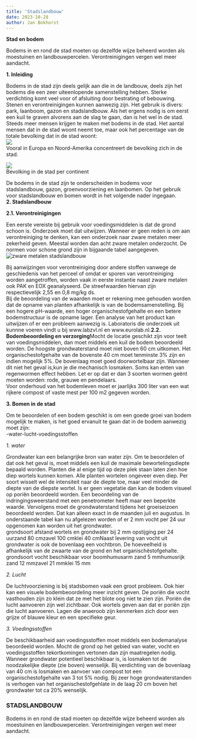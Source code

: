 ```yaml
---
title: 'Stadslandbouw'
date: 2023-10-28
author: Jan Bokhorst
---
```


**Stad en bodem**  

Bodems in en rond de stad moeten op dezelfde wijze beheerd worden als moestuinen en landbouwpercelen. Verontreinigingen vergen wel meer aandacht.  


**1. Inleiding**

Bodems in de stad zijn deels gelijk aan die in de landbouw, deels zijn het bodems die een zeer uiteenlopende samenstelling hebben. Sterke verdichting komt veel voor of afsluiting door bestrating of bebouwing. Stenen en verontreinigingen kunnen aanwezig zijn. Het gebruik is divers: park, laanboom, gazon en stadslandbouw. Als het ergens nodig is om eerst een kuil te graven alvorens aan de slag te gaan, dan is het wel in de stad.  
Steeds meer mensen krijgen te maken met bodems in de stad. Het aantal mensen dat in de stad woont neemt toe, maar ook het percentage van de totale bevolking dat in de stad woont:   
![](../img/bevolking%20stad-1920w.JPG)   
Vooral in Europa en Noord-Amerika concentreert de bevolking zich in de stad.


![](../img/bevolkingindestad-1920w.jpg)   
Bevolking in de stad per continent

De bodems in de stad zijn te onderscheiden in bodems voor stadslandbouw, gazon, groenvoorziening en laanbomen. Op het gebruik voor stadslandbouw en bomen wordt in het volgende nader ingegaan.  
**2. Stadslandbouw**

**2.1. Verontreinigingen**

Een eerste vereiste bij gebruik voor voedingsmiddelen is dat de grond schoon is. Onderzoek moet dat uitwijzen. Wanneer er geen reden is om aan verontreiniging te denken, kan een onderzoek naar zware metalen meer zekerheid geven. Meestal worden dan acht zware metalen onderzocht. De normen voor schone grond zijn in bijgaande tabel aangegeven.   
![zware metalen stadslandbouw](../img/zm-1920w.JPG)     


Bij aanwijzingen voor verontreiniging door andere stoffen vanwege de geschiedenis van het perceel of omdat er sporen van verontreiniging worden aangetroffen, worden vaak in eerste instantie naast zware metalen ook PAK en EOX geanalyseerd. De streefwaarden hiervan zijn respectievelijk 2,55 en 0,8 mg/kg ds.  
Bij de beoordeling van de waarden moet er rekening mee gehouden worden dat de opname van planten afhankelijk is van de bodemsamenstelling. Bij een hogere pH-waarde, een hoger organischestofgehalte en een betere bodemstructuur is de opname lager. Een analyse van het product kan uitwijzen of er een probleem aanwezig is. Laboratoris die onderzoek uit kunnne voeren vindt u bij www.labzvl.nl en www.eurolab.nl.**2.2. Bodembeoordeling en verzorging**Mocht de locatie geschikt zijn voor teelt van voedingsmiddelen, dan moet middels een kuil de bodem beoordeeld worden. De hoogste grondwaterstand moet niet boven 60 cm uitkomen. Het organischestofgehalte van de bovenste 40 cm moet tenminste 3% zijn en indien mogelijk 5%. De bovenlaag moet goed doorwortelbaar zijn. Wanneer dit niet het geval is,kun je die mechanisch losmaken. Soms kan enten van regenwormen effect hebben. Let er op dat er dan 3 soorten wormen geënt moeten worden: rode, grauwe en pendelaars.  
Voor onderhoud van het bodemleven moet er jaarlijks 300 liter van een wat rijkere compost of vaste mest per 100 m2 gegeven worden.  

**3. Bomen in de stad**

Om te beoordelen of een bodem geschikt is om een goede groei van bodem mogelijk te maken, is het goed ervanuit te gaan dat in de bodem aanwezig moet zijn:  
-water-lucht-voedingsstoffen  

*1. water*

Grondwater kan een belangrijke bron van water zijn. Om te beoordelen of dat ook het geval is, moet middels een kuil de maximale bewortelingsdiepte bepaald worden. Planten die al enige tijd op deze plek staan laten zien hoe diep wortels kunnen komen. Alle planten wortelen ongeveer even diep. Per soort wisselt wel de intensiteit naar de diepte toe, maar veel minder de diepte van de diepste wortel. Is er geen vegetatie dan kan de bodem visueel op poriën beoordeeld worden. Een beoordeling van de indringingsweerstand met een penetrometer heeft maar een beperkte waarde. Vervolgens moet de grondwaterstand tijdens het groeiseizoen beoordeeld worden. Dat kan alleen exact in de maanden juli en augustus. In onderstaande tabel kan nu afgelezen worden of er 2 mm vocht per 24 uur opgenomen kan worden uit het grondwater.  
grondsoort afstand wortels en grondwater bij 2 mm opstijging per 24 uurzand 80 cmzavel 100 cmklei 40 cmNaast levering van vocht uit grondwater is ook de bovenlaag een vochtbron. De hoeveelheid is afhankelijk van de zwaarte van de grond en het organischëstofgehalte.  
grondsoort vocht beschikbaar voor boomhumusarm zand 5 mmhumusrijk zand 12 mmzavel 21 mmklei 15 mm  

*2. Lucht*

De luchtvoorziening is bij stadsbomen vaak een groot probleem. Ook hier kan een visuele bodembeoordeling meer inzicht geven. De poriën die vocht vasthouden zijn zo klein dat ze met het blote oog niet te zien zijn. Poriën die lucht aanvoeren zijn wel zichtbaar. Ook wortels geven aan dat er poriën zijn die lucht aanvoeren. Lagen die anaeroob zijn kenmerken zich door een grijze of blauwe kleur en een specifieke geur.  

*3. Voedingsstoffen*

De beschikbaarheid aan voedingsstoffen moet middels een bodemanalyse beoordeeld worden. Mocht de grond op het gebied van water, vocht en voedingsstoffen tekortkomingen vertonen dan zijn maatregelen nodig. Wanneer grondwater potentieel beschikbaar is, is losmaken tot de noodzakelijke diepte (zie boven) wenselijk. Bij verdichting van de bovenlaag van 40 cm is losmaken en aanvoer van compost tot een organischestofgehalte van 3 tot 5% nodig. Bij zeer hoge grondwaterstanden is verhogen van het organischestofgehlate in de laag 20 cm boven het grondwater tot ca 20% wenselijk.  


### STADSLANDBOUW

Bodems in en rond de stad moeten op dezelfde wijze beheerd worden als moestuinen en landbouwpercelen. Verontreinigingen vergen wel meer aandacht.

